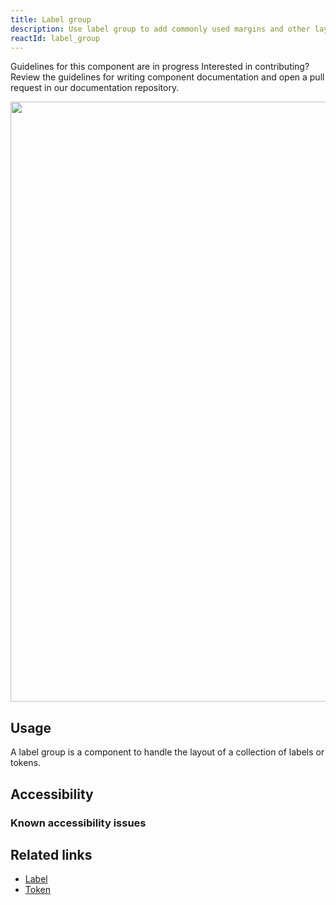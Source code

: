 ```yaml
---
title: Label group
description: Use label group to add commonly used margins and other layout constraints to groups of Labels
reactId: label_group
---
```



<Note variant="warning">
  <Text sx={{display: 'block', fontWeight: 'bold', mb: 2}}>Guidelines for this component are in progress</Text>
  <Text>Interested in contributing? Review the guidelines for <Link as={GatsbyLink} to="/guides/contribute/documentation#documenting-components">writing component documentation</Link> and open a pull request in our <Link as={GatsbyLink} to="https://github.com/primer/design">documentation repository.</Link></Text>
</Note>

<img
  width="960"
  role="presentation"
  src="https://github.com/primer/react/assets/2313998/814ee0d8-d17f-46e1-b62e-ed5f3e7b8cab"
/>

## Usage

A label group is a component to handle the layout of a collection of labels or tokens.

## Accessibility

### Known accessibility issues

 <AccessibilityLink label="LabelGroup"/>

## Related links

- [Label](/components/label/)
- [Token](/components/token/)
